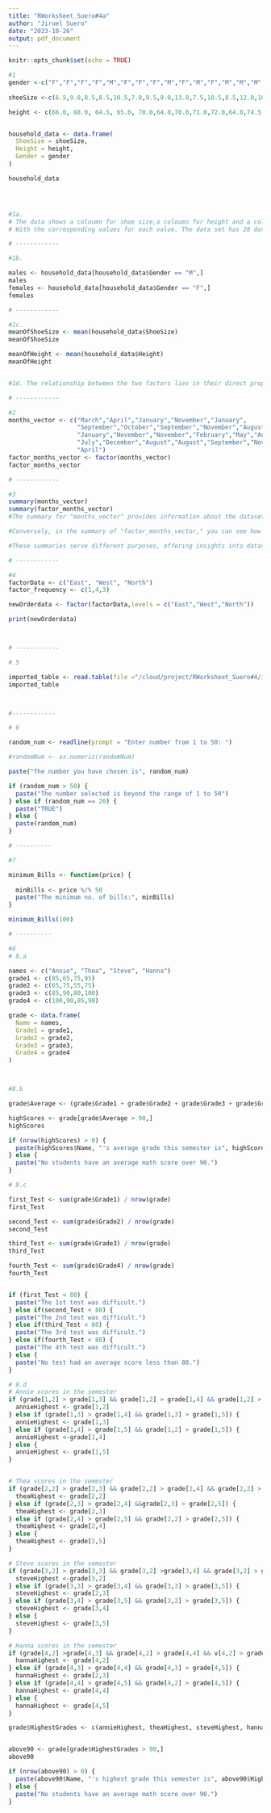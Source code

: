 ```yaml
---
title: "RWorksheet_Suero#4a"
author: "Jiruel Suero"
date: "2023-10-26"
output: pdf_document
---
```


```r
knitr::opts_chunk$set(echo = TRUE)
```

```r

#1 
gender <-c("F","F","F","F","M","F","F","F","M","F","M","F","M","M","M","M","F","F","M","F","F","M","M","F","M","M","M","M")
                 
shoeSize <-c(6.5,9.0,8.5,8.5,10.5,7.0,9.5,9.0,13.0,7.5,10.5,8.5,12.0,10.5,13.0,11.5,8.5,5.0,10.0,6.5,7.5,8.5,10.5,8.5,10.5,11.0,9.0,13.0)

height <- c(66.0, 68.0, 64.5, 65.0, 70.0,64.0,70.0,71.0,72.0,64.0,74.5,67.0,71.0,71.0,77.0,72.0,59.0,62.0,72.0,66.0,64.0,67.0,73.0,69.0,72.0,70.0,69.0,70.0)


household_data <- data.frame(
  ShoeSize = shoeSize,
  Height = height,
  Gender = gender
)

household_data




#1a. 
# The data shows a coloumn for shoe size,a coloumn for height and a coloumn for gender
# With the corresponding values for each value. The data set has 28 data points with 3 Coloumns

# ------------

#1b. 

males <- household_data[household_data$Gender == "M",]
males
females <- household_data[household_data$Gender == "F",]
females

# ------------

#1c.
meanOfShoeSize <- mean(household_data$ShoeSize)
meanOfShoeSize

meanOfHeight <- mean(household_data$Height)
meanOfHeight


#1d. The relationship between the two factors lies in their direct proportionality, where a smaller height corresponds to a smaller shoe size.

# ------------

#2 
months_vector <- c("March","April","January","November","January",
                   "September","October","September","November","August",
                   "January","November","November","February","May","August",
                   "July","December","August","August","September","November","February",
                   "April")
factor_months_vector <- factor(months_vector)
factor_months_vector

# ------------

#3
summary(months_vector)
summary(factor_months_vector)
#The summary for "months_vector" provides information about the dataset's size, data type, and its most common value.

#Conversely, in the summary of "factor_months_vector," you can see how often each month appears.

#These summaries serve different purposes, offering insights into dataset characteristics and the distribution of categorical values as needed.

# ------------

#4
factorData <- c("East", "West", "North")
factor_frequency <- c(1,4,3)

newOrderdata <- factor(factorData,levels = c("East","West","North"))

print(newOrderdata)



# ------------

# 5

imported_table <- read.table(file ="/cloud/project/RWorksheet_Suero#4/import_march.csv", header = TRUE, sep = ",")
imported_table



#------------

# 6

random_num <- readline(prompt = "Enter number from 1 to 50: ")

#randomNum <- as.numeric(randomNum)

paste("The number you have chosen is", random_num)

if (random_num > 50) {
  paste("The number selected is beyond the range of 1 to 50")
} else if (random_num == 20) {
  paste("TRUE")
} else {
  paste(random_num)
}

# ----------

#7

minimum_Bills <- function(price) {
  
  minBills <- price %/% 50
  paste("The minimum no. of bills:", minBills)
}

minimum_Bills(100)

# ----------

#8
# 8.a

names <- c("Annie", "Thea", "Steve", "Hanna")
grade1 <- c(85,65,75,95)
grade2 <- c(65,75,55,75)
grade3 <- c(85,90,80,100)
grade4 <- c(100,90,85,90)

grade <- data.frame(
  Name = names,
  Grade1 = grade1,
  Grade2 = grade2,
  Grade3 = grade3,
  Grade4 = grade4
)



#8.b

grade$Average <- (grade$Grade1 + grade$Grade2 + grade$Grade3 + grade$Grade4) / 4

highScores <- grade[grade$Average > 90,]
highScores

if (nrow(highScores) > 0) {
  paste(highScores$Name, "'s average grade this semester is", highScorers$Average)
} else {
  paste("No students have an average math score over 90.")
}

# 8.c

first_Test <- sum(grade$Grade1) / nrow(grade)
first_Test

second_Test <- sum(grade$Grade2) / nrow(grade)
second_Test

third_Test <- sum(grade$Grade3) / nrow(grade)
third_Test

fourth_Test <- sum(grade$Grade4) / nrow(grade)
fourth_Test


if (first_Test < 80) {
  paste("The 1st test was difficult.")
} else if(second_Test < 80) {
  paste("The 2nd test was difficult.")
} else if(third_Test < 80) {
  paste("The 3rd test was difficult.")
} else if(fourth_Test < 80) {
  paste("The 4th test was difficult.")
} else {
  paste("No test had an average score less than 80.")
}

# 8.d
# Annie scores in the semester
if (grade[1,2] > grade[1,3] && grade[1,2] > grade[1,4] && grade[1,2] > grade[1,5]) {
  annieHighest <- grade[1,2]
} else if (grade[1,3] > grade[1,4] && grade[1,3] > grade[1,5]) {
  annieHighest <- grade[1,3]
} else if (grade[1,4] > grade[1,5] && grade[1,2] > grade[1,5]) {
  annieHighest <-grade[1,4]
} else {
  annieHighest <- grade[1,5]
}


# Thea scores in the semester
if (grade[2,2] > grade[2,3] && grade[2,2] > grade[2,4] && grade[2,2] > grade[2,5]) {
  theaHighest <- grade[2,2]
} else if (grade[2,3] > grade[2,4] &&grade[2,3] > grade[2,5]) {
  theaHighest <- grade[2,3]
} else if (grade[2,4] > grade[2,5] && grade[2,2] > grade[2,5]) {
  theaHighest <- grade[2,4]
} else {
  theaHighest <- grade[2,5]
}

# Steve scores in the semester
if (grade[3,2] > grade[3,3] && grade[3,2] >grade[3,4] && grade[3,2] > grade[3,5]) {
  steveHighest <-grade[3,2]
} else if (grade[3,3] > grade[3,4] && grade[3,3] > grade[3,5]) {
  steveHighest <- grade[2,3]
} else if (grade[3,4] > grade[3,5] && grade[3,2] > grade[3,5]) {
  steveHighest <- grade[3,4]
} else {
  steveHighest <- grade[3,5]
}

# Hanna scores in the semester
if (grade[4,2] >grade[4,3] && grade[4,2] > grade[4,4] && v[4,2] > grade[4,5]) {
  hannaHighest <- grade[4,2]
} else if (grade[4,3] > grade[4,4] && grade[4,3] > grade[4,5]) {
  hannaHighest <- grade[2,3]
} else if (grade[4,4] > grade[4,5] && grade[4,2] > grade[4,5]) {
  hannaHighest <- grade[4,4]
} else {
  hannaHighest <- grade[4,5]
}

grade$HighestGrades <- c(annieHighest, theaHighest, steveHighest, hannaHighest)


above90 <- grade[grade$HighestGrades > 90,]
above90

if (nrow(above90) > 0) {
  paste(above90$Name, "'s highest grade this semester is", above90$HighestGrade)
} else {
  paste("No students have an average math score over 90.")
}



```

